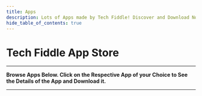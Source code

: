 ```yaml
---
title: Apps
description: Lots of Apps made by Tech Fiddle! Discover and Download Now!
hide_table_of_contents: true
---
```



# Tech Fiddle App Store

---

**Browse Apps Below. Click on the Respective App of your Choice to See the Details of the App and Download it.**

---

<AppCardsRow />

